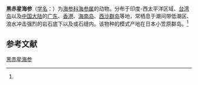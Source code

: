 {{Speciesbox
| name = 黑赤星海参
| status = 
| status_system = 
| image = Holothuria cinerascens.jpg
| genus = Holothuria
| species = cinerascens
| authority = (Brandt, 1935)<ref name='id12663'>{{cite web| url =http://www.bioinfo.cn/db05/BjdwSpecies.php?action=view&id=12663| title =黑赤星海参| work =《中国动物物种编目数据库》| publisher =中国科学院微生物研究所| author =中国科学院动物研究所| accessdate =2009-04-28| deadurl =yes| archiveurl =https://web.archive.org/web/20160305005751/http://www.bioinfo.cn/db05/BjdwSpecies.php?action=view&id=12663| archivedate =2016-03-05}}</ref>
}}

'''黑赤星海参'''（[[学名|学名]]：{{lang|la|''Holothuria cinerascens''}}）为[[海参科|海参科]][[海参属|海参属]]的动物。分布于印度-西太平洋区域、[[台湾岛|台湾岛]]以及[[中国大陆|中国大陆]]的[[广东|广东]]、[[香港|香港]]、[[海南岛|海南岛]]、[[西沙群岛|西沙群岛]]等地，常栖息于潮间带低潮区、浪水冲击强烈的岩石底下以及或石缝内。该物种的模式产地在日本小笠原群岛。<ref name='id12663'/>

== 参考文献 ==
{{reflist}}

{{Wikispecies|Holothuria cinerascens}}
{{Taxonbar|from=Q2399265}}

[[Category:海参属|黑赤星海参]]


{{海参小作品}}